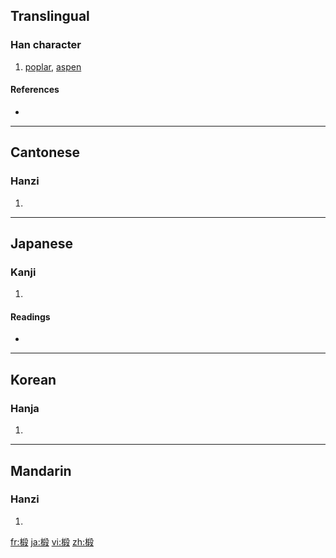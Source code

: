 ==Translingual==

===Han character===
{{Han char|rn=75|rad=木|as=09|sn=13|four=4794<sub>7</sub>|canj=木竹十水 (DHJE)}}

# [[poplar]], [[aspen]]

====References====
* {{Han ref|kx=0537.230|dkj=15075|hdz=21251.080|uh=6934|ud=26932|bh=DDE0|bd=56800}}

----

==Cantonese==

===Hanzi===
{{yue-hanzi|jyut=|y=dyun6}}

# {{defn|Cantonese|sort=木09}}

----

==Japanese==

===Kanji===
{{ja-kanji|grade=|rs=木09}}

# {{defn|Japanese|sort=木09}}

====Readings====
* {{ja-readings|on=[[たん]] (tan), [[だん]] (dan)|kun=[[むくげ]] (mukuge), [[くい]] (kui), [[とどまつ]] (todomatsu)}}

----

==Korean==

===Hanja===
{{ko-hanja|hangeul=단|eumhun=|rv=dan|mr=tan|y=tan}}

# {{defn|Korean|sort=木09}}

----

==Mandarin==

===Hanzi===
{{cmn-hanzi|pin=[[duàn]] ([[duan4]])|wg=tuan<sup>4</sup>}}

# {{defn|Mandarin|sort=木09}}

[[fr:椴]]
[[ja:椴]]
[[vi:椴]]
[[zh:椴]]